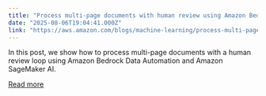 ```yaml
---
title: "Process multi-page documents with human review using Amazon Bedrock Data Automation and Amazon SageMaker AI"
date: "2025-08-06T19:04:41.000Z"
link: "https://aws.amazon.com/blogs/machine-learning/process-multi-page-documents-with-human-review-using-amazon-bedrock-data-automation-and-amazon-sagemaker-ai/"
---
```


In this post, we show how to process multi-page documents with a human review loop using Amazon Bedrock Data Automation and Amazon SageMaker AI.

[Read more](https://aws.amazon.com/blogs/machine-learning/process-multi-page-documents-with-human-review-using-amazon-bedrock-data-automation-and-amazon-sagemaker-ai/)
